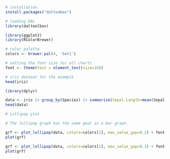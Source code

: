 ```r
# installation 
install.packages("daltoobox")

# loading DAL
library(daltoolbox) 
```

```r
library(ggplot2)
library(RColorBrewer)

# color palette
colors <- brewer.pal(4, 'Set1')

# setting the font size for all charts
font <- theme(text = element_text(size=16))
```

```r
# iris dataset for the example
head(iris)
```

```r
library(dplyr)

data <- iris |> group_by(Species) |> summarize(Sepal.Length=mean(Sepal.Length))
head(data)
```

```r
# Lollipop plot

# The lollipop graph has the same goal as a bar graph.

grf <- plot_lollipop(data, colors=colors[1], max_value_gap=0.2) + font
plot(grf)
```

```r
grf <- plot_lollipop(data, colors=colors[1], max_value_gap=0.1) + font + coord_flip() 
plot(grf)
```

